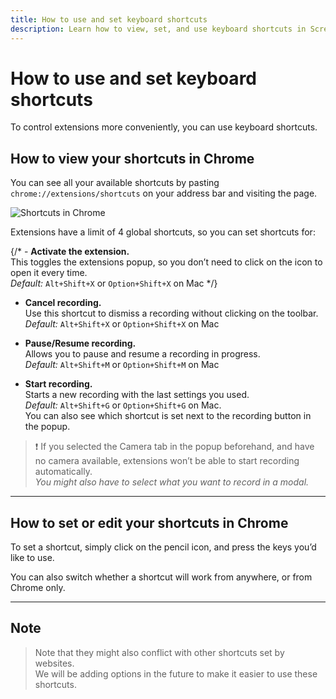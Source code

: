 ```yaml
---
title: How to use and set keyboard shortcuts
description: Learn how to view, set, and use keyboard shortcuts in Screenity Hunarho for Chrome.
---
```


# How to use and set keyboard shortcuts

To control extensions more conveniently, you can use keyboard shortcuts.


## How to view your shortcuts in Chrome

You can see all your available shortcuts by pasting `chrome://extensions/shortcuts` on your address bar and visiting the page.

![Shortcuts in Chrome](/images/extension/shortcut.png)

Extensions have a limit of 4 global shortcuts, so you can set shortcuts for:

{/* - **Activate the extension.**  
  This toggles the extensions popup, so you don’t need to click on the icon to open it every time.  
  _Default:_ `Alt+Shift+X` or `Option+Shift+X` on Mac */}

- **Cancel recording.**  
  Use this shortcut to dismiss a recording without clicking on the toolbar.  
  _Default:_ `Alt+Shift+X` or `Option+Shift+X` on Mac

- **Pause/Resume recording.**  
  Allows you to pause and resume a recording in progress.  
  _Default:_ `Alt+Shift+M` or `Option+Shift+M` on Mac

- **Start recording.**  
  Starts a new recording with the last settings you used.  
  _Default:_ `Alt+Shift+G` or `Option+Shift+G` on Mac.  
  You can also see which shortcut is set next to the recording button in the popup.

> ❗ If you selected the Camera tab in the popup beforehand, and have no camera available, extensions won’t be able to start recording automatically.  
> _You might also have to select what you want to record in a modal._

---

## How to set or edit your shortcuts in Chrome

To set a shortcut, simply click on the pencil icon, and press the keys you’d like to use.

You can also switch whether a shortcut will work from anywhere, or from Chrome only.


---
## Note
> Note that they might also conflict with other shortcuts set by websites.  
> We will be adding options in the future to make it easier to use these shortcuts.
